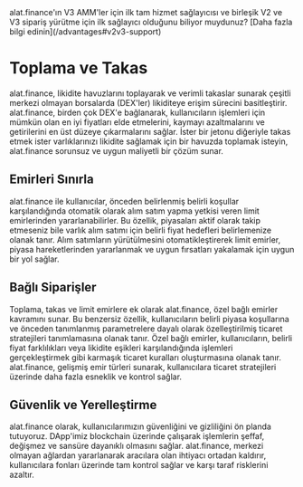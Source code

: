 
<Callout>
alat.finance'ın V3 AMM'ler için ilk tam hizmet sağlayıcısı ve birleşik V2 ve V3 sipariş yürütme için ilk sağlayıcı olduğunu biliyor muydunuz? [Daha fazla bilgi edinin](/advantages#v2v3-support)
</Callout>

# Toplama ve Takas
alat.finance, likidite havuzlarını toplayarak ve verimli takaslar sunarak çeşitli merkezi olmayan borsalarda (DEX'ler) likiditeye erişim sürecini basitleştirir. alat.finance, birden çok DEX'e bağlanarak, kullanıcıların işlemleri için mümkün olan en iyi fiyatları elde etmelerini, kaymayı azaltmalarını ve getirilerini en üst düzeye çıkarmalarını sağlar. İster bir jetonu diğeriyle takas etmek ister varlıklarınızı likidite sağlamak için bir havuzda toplamak isteyin, alat.finance sorunsuz ve uygun maliyetli bir çözüm sunar.

## Emirleri Sınırla
alat.finance ile kullanıcılar, önceden belirlenmiş belirli koşullar karşılandığında otomatik olarak alım satım yapma yetkisi veren limit emirlerinden yararlanabilirler. Bu özellik, piyasaları aktif olarak takip etmeseniz bile varlık alım satımı için belirli fiyat hedefleri belirlemenize olanak tanır. Alım satımların yürütülmesini otomatikleştirerek limit emirler, piyasa hareketlerinden yararlanmak ve uygun fırsatları yakalamak için uygun bir yol sağlar.

## Bağlı Siparişler
Toplama, takas ve limit emirlere ek olarak alat.finance, özel bağlı emirler kavramını sunar. Bu benzersiz özellik, kullanıcıların belirli piyasa koşullarına ve önceden tanımlanmış parametrelere dayalı olarak özelleştirilmiş ticaret stratejileri tanımlamasına olanak tanır. Özel bağlı emirler, kullanıcıların, belirli fiyat farklılıkları veya likidite eşikleri karşılandığında işlemleri gerçekleştirmek gibi karmaşık ticaret kuralları oluşturmasına olanak tanır. alat.finance, gelişmiş emir türleri sunarak, kullanıcılara ticaret stratejileri üzerinde daha fazla esneklik ve kontrol sağlar.

## Güvenlik ve Yerelleştirme
alat.finance olarak, kullanıcılarımızın güvenliğini ve gizliliğini ön planda tutuyoruz. DApp'imiz blockchain üzerinde çalışarak işlemlerin şeffaf, değişmez ve sansüre dayanıklı olmasını sağlar. alat.finance, merkezi olmayan ağlardan yararlanarak aracılara olan ihtiyacı ortadan kaldırır, kullanıcılara fonları üzerinde tam kontrol sağlar ve karşı taraf risklerini azaltır.